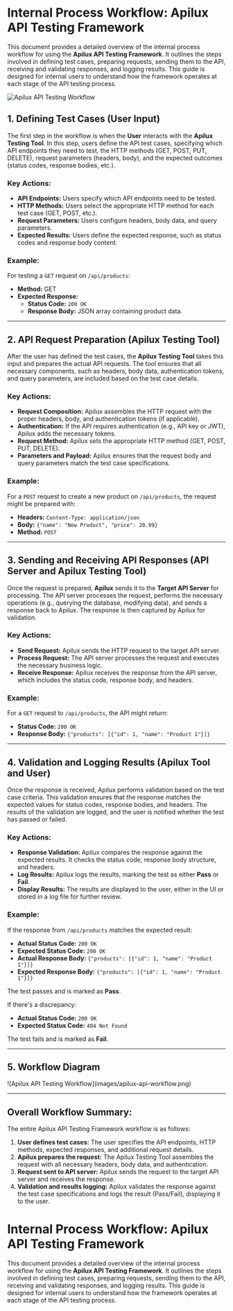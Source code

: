 # Internal Process Workflow: Apilux API Testing Framework

This document provides a detailed overview of the internal process workflow for using the **Apilux API Testing Framework**. It outlines the steps involved in defining test cases, preparing requests, sending them to the API, receiving and validating responses, and logging results. This guide is designed for internal users to understand how the framework operates at each stage of the API testing process.

<div style={{ textAlign: 'center' }}>
  <img 
    src="/apilux-working.png" 
    alt="Apilux API Testing Workflow" 
    style={{ maxWidth: '100%', height: 'auto' }} 
  />
</div>


## 1. Defining Test Cases (User Input)

The first step in the workflow is when the **User** interacts with the **Apilux Testing Tool**. In this step, users define the API test cases, specifying which API endpoints they need to test, the HTTP methods (GET, POST, PUT, DELETE), request parameters (headers, body), and the expected outcomes (status codes, response bodies, etc.).

### Key Actions:
- **API Endpoints:** Users specify which API endpoints need to be tested.
- **HTTP Methods:** Users select the appropriate HTTP method for each test case (GET, POST, etc.).
- **Request Parameters:** Users configure headers, body data, and query parameters.
- **Expected Results:** Users define the expected response, such as status codes and response body content.

### Example:
For testing a `GET` request on `/api/products`:
- **Method:** GET
- **Expected Response:**
  - **Status Code:** `200 OK`
  - **Response Body:** JSON array containing product data.

---

## 2. API Request Preparation (Apilux Testing Tool)

After the user has defined the test cases, the **Apilux Testing Tool** takes this input and prepares the actual API requests. The tool ensures that all necessary components, such as headers, body data, authentication tokens, and query parameters, are included based on the test case details.

### Key Actions:
- **Request Composition:** Apilux assembles the HTTP request with the proper headers, body, and authentication tokens (if applicable).
- **Authentication:** If the API requires authentication (e.g., API key or JWT), Apilux adds the necessary tokens.
- **Request Method:** Apilux sets the appropriate HTTP method (GET, POST, PUT, DELETE).
- **Parameters and Payload:** Apilux ensures that the request body and query parameters match the test case specifications.

### Example:
For a `POST` request to create a new product on `/api/products`, the request might be prepared with:
- **Headers:** `Content-Type: application/json`
- **Body:** `{"name": "New Product", "price": 20.99}`
- **Method:** `POST`

---

## 3. Sending and Receiving API Responses (API Server and Apilux Testing Tool)

Once the request is prepared, **Apilux** sends it to the **Target API Server** for processing. The API server processes the request, performs the necessary operations (e.g., querying the database, modifying data), and sends a response back to Apilux. The response is then captured by Apilux for validation.

### Key Actions:
- **Send Request:** Apilux sends the HTTP request to the target API server.
- **Process Request:** The API server processes the request and executes the necessary business logic.
- **Receive Response:** Apilux receives the response from the API server, which includes the status code, response body, and headers.

### Example:
For a `GET` request to `/api/products`, the API might return:
- **Status Code:** `200 OK`
- **Response Body:** `{"products": [{"id": 1, "name": "Product 1"}]}`

---

## 4. Validation and Logging Results (Apilux Tool and User)

Once the response is received, Apilux performs validation based on the test case criteria. This validation ensures that the response matches the expected values for status codes, response bodies, and headers. The results of the validation are logged, and the user is notified whether the test has passed or failed.

### Key Actions:
- **Response Validation:** Apilux compares the response against the expected results. It checks the status code, response body structure, and headers.
- **Log Results:** Apilux logs the results, marking the test as either **Pass** or **Fail**.
- **Display Results:** The results are displayed to the user, either in the UI or stored in a log file for further review.

### Example:
If the response from `/api/products` matches the expected result:
- **Actual Status Code:** `200 OK`
- **Expected Status Code:** `200 OK`
- **Actual Response Body:** `{"products": [{"id": 1, "name": "Product 1"}]}`
- **Expected Response Body:** `{"products": [{"id": 1, "name": "Product 1"}]}`

The test passes and is marked as **Pass**.

If there's a discrepancy:
- **Actual Status Code:** `200 OK`
- **Expected Status Code:** `404 Not Found`

The test fails and is marked as **Fail**.

---

## 5. Workflow Diagram

<div style={{ textAlign: 'center' }}>
  ![Apilux API Testing Workflow](images/apilux-api-workflow.png)
</div>

---

## Overall Workflow Summary:

The entire Apilux API Testing Framework workflow is as follows:
1. **User defines test cases:** The user specifies the API endpoints, HTTP methods, expected responses, and additional request details.
2. **Apilux prepares the request:** The Apilux Testing Tool assembles the request with all necessary headers, body data, and authentication.
3. **Request sent to API server:** Apilux sends the request to the target API server and receives the response.
4. **Validation and results logging:** Apilux validates the response against the test case specifications and logs the result (Pass/Fail), displaying it to the user.
# Internal Process Workflow: Apilux API Testing Framework

This document provides a detailed overview of the internal process workflow for using the **Apilux API Testing Framework**. It outlines the steps involved in defining test cases, preparing requests, sending them to the API, receiving and validating responses, and logging results. This guide is designed for internal users to understand how the framework operates at each stage of the API testing process.
